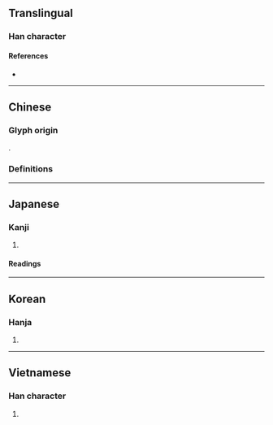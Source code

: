 {{also|念}}
{{character info/new}}
==Translingual==

===Han character===
{{Han char|rn=30|rad=口|as=08|sn=11|four=68032|canj=ROIP|ids=⿰口念}}

====References====
* {{Han ref|kx=0194.020|dkj=03773|dj=0414.090|hdz=10644.010|uh=5538|ud=21816|bh=B0E1|bd=45281}}

----

==Chinese==

===Glyph origin===
{{Han etym}}
{{Han compound|口|念|ls=psc|c1=s|c2=p|t1=mouth|t2=to read}}.

===Definitions===
{{zh-see|念|v|to [[read]] [[aloud]]; to [[chant]]}}

----

==Japanese==

===Kanji===
{{ja-kanji|grade=|rs=口08}}

# {{defn|lang=ja|sort=口08}}

====Readings====
{{ja-readings
|goon=てん<てむ
|kanon=てん<てむ
|kanyoon=ねん
|kun=うな-る
}}

----

==Korean==

===Hanja===
{{ko-hanja|hangeul=[[점]], [[전]]|rv=jeom, jeon|mr=chŏm, chŏn}}

# {{defn|lang=ko|sort=口08}}

----

==Vietnamese==

===Han character===
{{vi-hantu|[[nếm]], [[điếm]], [[điệm]], [[niệm]]|rs=口08}}

# {{defn|vi}}